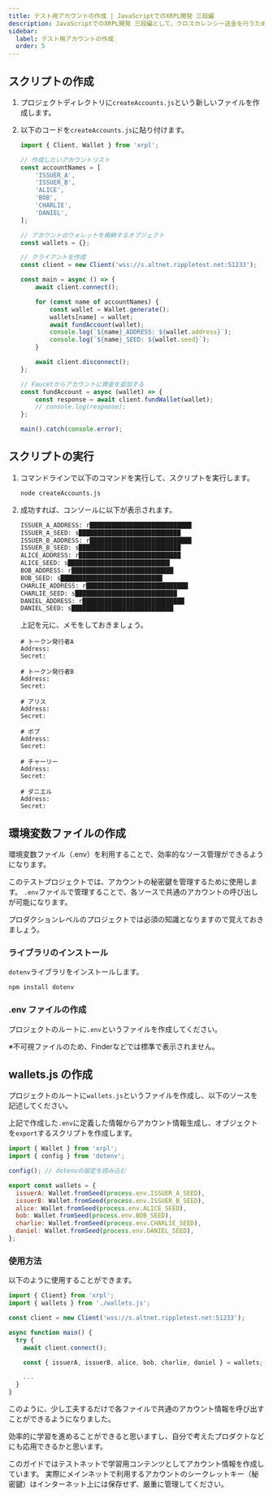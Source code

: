 ```yaml
---
title: テスト用アカウントの作成 | JavaScriptでのXRPL開発 三段編
description: JavaScriptでのXRPL開発 三段編として、クロスカレンシー送金を行うためのガイド用のテスト用アカウントの作成方法について紹介しているページです。
sidebar:
  label: テスト用アカウントの作成
  order: 5
---
```




## スクリプトの作成

<Steps>

1. プロジェクトディレクトリに`createAccounts.js`という新しいファイルを作成します。
2. 以下のコードを`createAccounts.js`に貼り付けます。

    ```javascript
    import { Client, Wallet } from 'xrpl';

    // 作成したいアカウントリスト
    const accountNames = [
        'ISSUER_A',
        'ISSUER_B',
        'ALICE',
        'BOB',
        'CHARLIE',
        'DANIEL',
    ];

    // アカウントのウォレットを格納するオブジェクト
    const wallets = {};

    // クライアントを作成
    const client = new Client('wss://s.altnet.rippletest.net:51233');

    const main = async () => {
        await client.connect();

        for (const name of accountNames) {
            const wallet = Wallet.generate();
            wallets[name] = wallet;
            await fundAccount(wallet);
            console.log(`${name}_ADDRESS: ${wallet.address}`);
            console.log(`${name}_SEED: ${wallet.seed}`);
        }

        await client.disconnect();
    };

    // Faucetからアカウントに資金を追加する
    const fundAccount = async (wallet) => {
        const response = await client.fundWallet(wallet);
        // console.log(response);
    };

    main().catch(console.error);
    ```
</Steps>


## スクリプトの実行

<Steps>

1. コマンドラインで以下のコマンドを実行して、スクリプトを実行します。

    ```bash
    node createAccounts.js
    ```

2. 成功すれば、コンソールに以下が表示されます。
    ```bash
    ISSUER_A_ADDRESS: r████████████████████████████
    ISSUER_A_SEED: s████████████████████████████
    ISSUER_B_ADDRESS: r████████████████████████████
    ISSUER_B_SEED: s████████████████████████████
    ALICE_ADDRESS: r████████████████████████████
    ALICE_SEED: s████████████████████████████
    BOB_ADDRESS: r████████████████████████████
    BOB_SEED: s████████████████████████████
    CHARLIE_ADDRESS: r████████████████████████████
    CHARLIE_SEED: s████████████████████████████
    DANIEL_ADDRESS: r████████████████████████████
    DANIEL_SEED: s████████████████████████████
    ```

    上記を元に、メモをしておきましょう。

    ```
    # トークン発行者A
    Address: 
    Secret:

    # トークン発行者B
    Address: 
    Secret:

    # アリス
    Address: 
    Secret:

    # ボブ
    Address: 
    Secret:

    # チャーリー
    Address: 
    Secret: 

    # ダニエル
    Address: 
    Secret: 
    ```
</Steps>

## 環境変数ファイルの作成

環境変数ファイル（.env）を利用することで、効率的なソース管理ができるようになります。

このテストプロジェクトでは、アカウントの秘密鍵を管理するために使用します。
`.env`ファイルで管理することで、各ソースで共通のアカウントの呼び出しが可能になります。

プロダクションレベルのプロジェクトでは必須の知識となりますので覚えておきましょう。

### ライブラリのインストール

`dotenv`ライブラリをインストールします。

```bash
npm install dotenv
```

### .env ファイルの作成

プロジェクトのルートに`.env`というファイルを作成してください。

※不可視ファイルのため、Finderなどでは標準で表示されません。

## wallets.js の作成

プロジェクトのルートに`wallets.js`というファイルを作成し、以下のソースを記述してください。

上記で作成した`.env`に定義した情報からアカウント情報生成し、オブジェクトを`export`するスクリプトを作成します。

```javascript
import { Wallet } from 'xrpl';
import { config } from 'dotenv';

config(); // dotenvの設定を読み込む

export const wallets = {
  issuerA: Wallet.fromSeed(process.env.ISSUER_A_SEED),
  issuerB: Wallet.fromSeed(process.env.ISSUER_B_SEED),
  alice: Wallet.fromSeed(process.env.ALICE_SEED),
  bob: Wallet.fromSeed(process.env.BOB_SEED),
  charlie: Wallet.fromSeed(process.env.CHARLIE_SEED),
  daniel: Wallet.fromSeed(process.env.DANIEL_SEED),
};
```

### 使用方法

以下のように使用することができます。

```javascript
import { Client} from 'xrpl';
import { wallets } from './wallets.js';

const client = new Client('wss://s.altnet.rippletest.net:51233');

async function main() {
  try {
    await client.connect();

    const { issuerA, issuerB, alice, bob, charlie, daniel } = wallets;

    ...
  }
}
```

このように、少し工夫するだけで各ファイルで共通のアカウント情報を呼び出すことができるようになりました。

効率的に学習を進めることができると思いますし、自分で考えたプロダクトなどにも応用できるかと思います。

<Aside title="アカウントについて" type="danger">
このガイドではテストネットで学習用コンテンツとしてアカウント情報を作成しています。
実際にメインネットで利用するアカウントのシークレットキー（秘密鍵）はインターネット上には保存せず、厳重に管理してください。
</Aside>